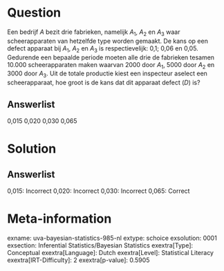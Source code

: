 Question
========

Een bedrijf *A* bezit drie fabrieken, namelijk *A*~1~, *A*~2~ en *A*~3~
waar scheerapparaten van hetzelfde type worden gemaakt. De kans op een
defect apparaat bij *A*~1~, *A*~2~ en *A*~3~ is respectievelijk: 0,1;
0,06 en 0,05. Gedurende een bepaalde periode moeten alle drie de
fabrieken tesamen 10.000 scheerapparaten maken waarvan 2000 door *A*~1~,
5000 door *A*~2~ en 3000 door *A*~3~. Uit de totale productie kiest een
inspecteur aselect een scheerapparaat, hoe groot is de kans dat dit
apparaat defect (*D*) is?

Answerlist
----------

0,015
0,020
0,030
0,065

Solution
========

Answerlist
----------

0,015: Incorrect
0,020: Incorrect
0,030: Incorrect
0,065: Correct

Meta-information
================
exname: uva-bayesian-statistics-985-nl
extype: schoice
exsolution: 0001
exsection: Inferential Statistics/Bayesian Statistics
exextra[Type]: Conceptual
exextra[Language]: Dutch
exextra[Level]: Statistical Literacy
exextra[IRT-Difficulty]: 2
exextra[p-value]: 0.5905
